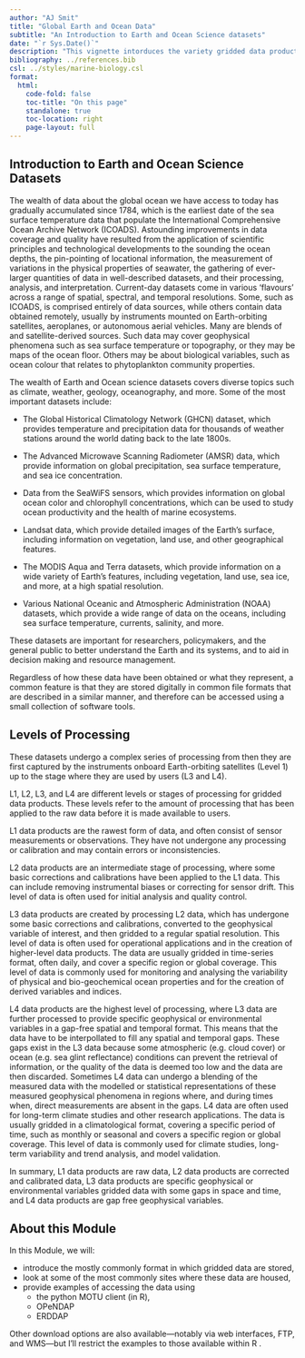 ```yaml
---
author: "AJ Smit"
title: "Global Earth and Ocean Data"
subtitle: "An Introduction to Earth and Ocean Science datasets"
date: "`r Sys.Date()`"
description: "This vignette intorduces the variety gridded data products available freely on the internet."
bibliography: ../references.bib
csl: ../styles/marine-biology.csl
format:
  html:
    code-fold: false
    toc-title: "On this page"
    standalone: true
    toc-location: right
    page-layout: full
---
```


## Introduction to Earth and Ocean Science Datasets

The wealth of data about the global ocean we have access to today has gradually accumulated since 1784, which is the earliest date of the sea surface temperature data that populate the International Comprehensive Ocean Archive Network (ICOADS). Astounding improvements in data coverage and quality have resulted from the application of scientific principles and technological developments to the sounding the ocean depths, the pin-pointing of locational information, the measurement of variations in the physical properties of seawater, the gathering of ever-larger quantities of data in well-described datasets, and their processing, analysis, and interpretation. Current-day datasets come in various ‘flavours’ across a range of spatial, spectral, and temporal resolutions. Some, such as ICOADS, is comprised entirely of \emph{in situ} data sources, while others contain data obtained remotely, usually by instruments mounted on Earth-orbiting satellites, aeroplanes, or autonomous aerial vehicles. Many are blends of \emph{in situ} and satellite-derived sources. Such data may cover geophysical phenomena such as sea surface temperature or topography, or they may be maps of the ocean floor. Others may be about biological variables, such as ocean colour that relates to phytoplankton community properties.

The wealth of Earth and Ocean science datasets covers diverse topics such as climate, weather, geology, oceanography, and more. Some of the most important datasets include:

* The Global Historical Climatology Network (GHCN) dataset, which provides temperature and precipitation data for thousands of weather stations around the world dating back to the late 1800s.

* The Advanced Microwave Scanning Radiometer (AMSR) data, which provide information on global precipitation, sea surface temperature, and sea ice concentration.

* Data from the SeaWiFS sensors, which provides information on global ocean color and chlorophyll concentrations, which can be used to study ocean productivity and the health of marine ecosystems.

* Landsat data, which provide detailed images of the Earth's surface, including information on vegetation, land use, and other geographical features.

* The MODIS Aqua and Terra datasets, which provide information on a wide variety of Earth's features, including vegetation, land use, sea ice, and more, at a high spatial resolution.

* Various National Oceanic and Atmospheric Administration (NOAA) datasets, which provide a wide range of data on the oceans, including sea surface temperature, currents, salinity, and more.

These datasets are important for researchers, policymakers, and the general public to better understand the Earth and its systems, and to aid in decision making and resource management.

Regardless of how these data have been obtained or what they represent, a common feature is that they are stored digitally in common file formats that are described in a similar manner, and therefore can be accessed using a small collection of software tools.

## Levels of Processing

These datasets undergo a complex series of processing from then they are first captured by the instruments onboard Earth-orbiting satellites (Level 1) up to the stage where they are used by users (L3 and L4).

L1, L2, L3, and L4 are different levels or stages of processing for gridded data products. These levels refer to the amount of processing that has been applied to the raw data before it is made available to users.

L1 data products are the rawest form of data, and often consist of sensor measurements or observations. They have not undergone any processing or calibration and may contain errors or inconsistencies.

L2 data products are an intermediate stage of processing, where some basic corrections and calibrations have been applied to the L1 data. This can include removing instrumental biases or correcting for sensor drift. This level of data is often used for initial analysis and quality control.

L3 data products are created by processing L2 data, which has undergone some basic corrections and calibrations, converted to the geophysical variable of interest, and then gridded to a regular spatial resolution. This level of data is often used for operational applications and in the creation of higher-level data products. The data are usually gridded in time-series format, often daily, and cover a specific region or global coverage. This level of data is commonly used for monitoring and analysing the variability of physical and bio-geochemical ocean properties and for the creation of derived variables and indices.

L4 data products are the highest level of processing, where L3 data are further processed to provide specific geophysical or environmental variables in a gap-free spatial and temporal format. This means that the data have to be interpollated to fill any spatial and temporal gaps. These gaps exist in the L3 data because some atmospheric (e.g. cloud cover) or ocean (e.g. sea glint reflectance) conditions can prevent the retrieval of information, or the quality of the data is deemed too low and the data are then discarded. Sometimes L4 data can undergo a blending of the measured data with the modelled or statistical representations of these measured geophysical phenomena in regions where, and during times when, direct measurements are absent in the gaps. L4 data are often used for long-term climate studies and other research applications. The data is usually gridded in a climatological format, covering a specific period of time, such as monthly or seasonal and covers a specific region or global coverage. This level of data is commonly used for climate studies, long-term variability and trend analysis, and model validation.

In summary, L1 data products are raw data, L2 data products are corrected and calibrated data, L3 data products are specific geophysical or environmental variables gridded data with some gaps in space and time, and L4 data products are gap free geophysical variables.

## About this Module

In this Module, we will:

* introduce the mostly commonly format in which gridded data are stored,
* look at some of the most commonly sites where these data are housed,
* provide examples of accessing the data using 
    * the python MOTU client (in R),
    * OPeNDAP
    * ERDDAP
    
Other download options are also available---notably via web interfaces, FTP, and WMS---but I'll restrict the examples to those available within R \citep{R2020}.
